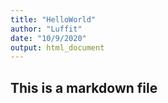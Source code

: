 ```yaml
---
title: "HelloWorld"
author: "Luffit"
date: "10/9/2020"
output: html_document
---
```


## This is a markdown file